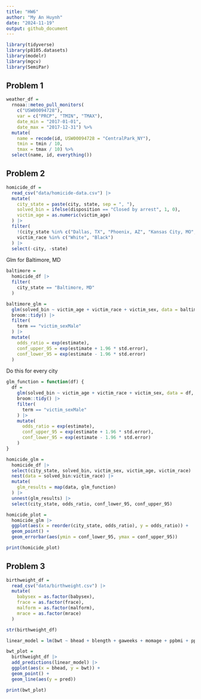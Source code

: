 ```yaml
---
title: "HW6"
author: "My An Huynh"
date: "2024-11-19"
output: github_document
---
```


```r
library(tidyverse)
library(p8105.datasets)
library(modelr)
library(mgcv)
library(SemiPar)
```

## Problem 1
```r
weather_df = 
  rnoaa::meteo_pull_monitors(
    c("USW00094728"),
    var = c("PRCP", "TMIN", "TMAX"), 
    date_min = "2017-01-01",
    date_max = "2017-12-31") %>%
  mutate(
    name = recode(id, USW00094728 = "CentralPark_NY"),
    tmin = tmin / 10,
    tmax = tmax / 10) %>%
  select(name, id, everything())
```

## Problem 2
```r
homicide_df =
  read_csv("data/homicide-data.csv") |> 
  mutate(
    city_state = paste(city, state, sep = ", "),
    solved_bin = ifelse(disposition == "Closed by arrest", 1, 0),
    victim_age = as.numeric(victim_age)
  ) |>
  filter(
    !(city_state %in% c("Dallas, TX", "Phoenix, AZ", "Kansas City, MO", "Tulsa, AL")),
    victim_race %in% c("White", "Black")
  ) |> 
  select(-city, -state)


```

Glm for Baltimore, MD
```r
baltimore = 
  homicide_df |> 
  filter(
    city_state == "Baltimore, MD"
  ) 

baltimore_glm = 
  glm(solved_bin ~ victim_age + victim_race + victim_sex, data = baltimore, family = binomial()) |> 
  broom::tidy() |> 
  filter(
    term == "victim_sexMale"
  ) |> 
  mutate(
    odds_ratio = exp(estimate),
    conf_upper_95 = exp(estimate + 1.96 * std.error),
    conf_lower_95 = exp(estimate - 1.96 * std.error)
  )
```

Do this for every city 

```r
glm_function = function(df) {
  df = 
    glm(solved_bin ~ victim_age + victim_race + victim_sex, data = df, family = binomial()) |> 
    broom::tidy() |> 
    filter(
      term == "victim_sexMale"
    ) |> 
    mutate(
      odds_ratio = exp(estimate),
      conf_upper_95 = exp(estimate + 1.96 * std.error),
      conf_lower_95 = exp(estimate - 1.96 * std.error)
    )
}

homicide_glm = 
  homicide_df |> 
  select(city_state, solved_bin, victim_sex, victim_age, victim_race) |>
  nest(data = solved_bin:victim_race) |> 
  mutate(
    glm_results = map(data, glm_function)
  ) |> 
  unnest(glm_results) |> 
  select(city_state, odds_ratio, conf_lower_95, conf_upper_95)

homicide_plot = 
  homicide_glm |> 
  ggplot(aes(x = reorder(city_state, odds_ratio), y = odds_ratio)) +
  geom_point() +
  geom_errorbar(aes(ymin = conf_lower_95, ymax = conf_upper_95)) 

print(homicide_plot)
```

## Problem 3
```r
birthweight_df = 
  read_csv("data/birthweight.csv") |> 
  mutate(
    babysex = as.factor(babysex),
    frace = as.factor(frace),
    malform = as.factor(malform),
    mrace = as.factor(mrace)
  )

str(birthweight_df)
```


```r
linear_model = lm(bwt ~ bhead + blength + gaweeks + momage + ppbmi + ppwt + smoken + wtgain, data = birthweight_df)

```

```r
bwt_plot = 
  birthweight_df |> 
  add_predictions(linear_model) |> 
  ggplot(aes(x = bhead, y = bwt)) +
  geom_point() +
  geom_line(aes(y = pred))

print(bwt_plot)
```

